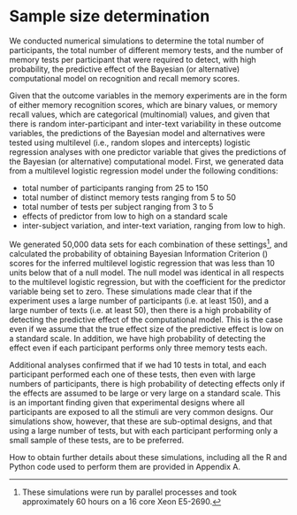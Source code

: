 # Sample size determination \label{app:sample_size_determination}

We conducted numerical simulations to determine the total number of
participants, the total number of different memory tests, and the number of
memory tests per participant that were required to detect, with high
probability, the predictive effect of the Bayesian (or alternative)
computational model on recognition and recall memory scores.

Given that the outcome variables in the memory
experiments are in the form of either memory recognition scores, which are binary
values, or memory recall values, which are categorical (multinomial) values, and
given that there is random inter-participant and inter-text variability in these
outcome variables, the predictions of the Bayesian model and alternatives were
tested using multilevel (i.e., random slopes and intercepts) logistic regression
analyses with one predictor variable that gives the predictions of the Bayesian
(or alternative) computational model. First, we generated data from a multilevel
logistic regression model under the following conditions: 

* total number of participants ranging from 25 to 150
* total number of distinct memory tests ranging from 5 to 50
* total number of tests per subject ranging from 3 to 5
* effects of predictor from low to high on a standard scale
* inter-subject variation, and inter-text variation, ranging from low to high. 

We generated 50,000 data sets for each combination of these
settings[^intensive-simulations], and calculated the probability of obtaining
Bayesian Information Criterion (\bic) scores for the inferred multilevel
logistic regression that was less than 10 units below that of a null model. The
null model was identical in all respects to the multilevel logistic regression,
but with the coefficient for the predictor variable being set to zero. These
simulations made clear that if the experiment uses a large number of
participants (i.e. at least 150), and a large number of texts (i.e. at least
50), then there is a high probability of detecting the predictive effect of the
computational model. This is the case even if we assume that the true effect
size of the predictive effect is low on a standard scale. In addition, we have
high probability of detecting the effect even if each participant performs only
three memory tests each.

Additional analyses confirmed that if we had 10 tests in total, and each
participant performed each one of these tests, then even with large numbers of
participants, there is high probability of detecting effects only if the effects
are assumed to be large or very large on a standard scale. This is an important
finding given that experimental designs where all participants are exposed to
all the stimuli are very common designs. Our simulations show, however, that
these are sub-optimal designs, and that using a large number of tests, but with
each participant performing only a small sample of these tests, are to be
preferred.

How to obtain further details about these simulations, including all the R and
Python code used to perform them are provided in Appendix A.

[^intensive-simulations]: These simulations were run by parallel processes and
took approximately 60 hours on a 16 core Xeon E5-2690.


